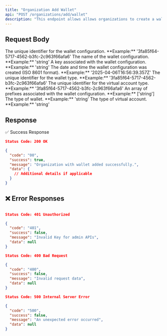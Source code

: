 ```yaml
---
title: "Organization Add Wallet"
api: "POST /organizations/add/wallet"
description: "This endpoint allows allows organizations to create a wallet configuration, specifying details such as wallet type, virtual account type, and associated prefixes."
---
```


## Request Body

<ParamField body="id" type="string" required>
	The unique identifier for the wallet configuration.  
	**Example:** '3fa85f64-5717-4562-b3fc-2c963f66afa6'
</ParamField>

<ParamField body="name" type="string" required>
	The name of the wallet configuration.  
	**Example:** 'string'
</ParamField>

<ParamField body="key" type="string" required>
	A key associated with the wallet configuration.  
	**Example:** 'string'
</ParamField>

<ParamField body="dateCreated" type="string" required>
	The date and time the wallet configuration was created (ISO 8601 format).  
	**Example:** '2025-04-06T16:56:39.357Z'
</ParamField>

<ParamField body="walletTypeId" type="string" required>
	The unique identifier for the wallet type.  
	**Example:** '3fa85f64-5717-4562-b3fc-2c963f66afa6'
</ParamField>

<ParamField body="virtualAccountTypeId" type="string" required>
	The unique identifier for the virtual account type.  
	**Example:** '3fa85f64-5717-4562-b3fc-2c963f66afa6'
</ParamField>

<ParamField body="prefixes" type="array[string]" required>
	An array of prefixes associated with the wallet configuration.  
	**Example:** ['string']
</ParamField>

<ParamField body="walletType" type="string" required>
	The type of wallet.  
	**Example:** 'string'
</ParamField>

<ParamField body="virtualAccountType" type="string" required>
	The type of virtual account.  
	**Example:** 'string'
</ParamField>


## Response

✅ Success Response

```json
Status Code: 200 OK

{
  "code": "00",
  "success": true,
  "message": "Organization with wallet added successfully.",
  "data": {
    // Additional details if applicable
  }
}
```

## ❌ Error Responses

```json

Status Code: 401 Unauthorized

{
  "code": "401",
  "success": false,
  "message": "Invalid Key for admin APIs",
  "data": null
}

Status Code: 400 Bad Request

{
  "code": "400",
  "success": false,
  "message": "Invalid request data",
  "data": null
}

Status Code: 500 Internal Server Error

{
  "code": "500",
  "success": false,
  "message": "An unexpected error occurred",
  "data": null
}
